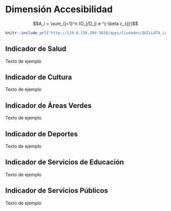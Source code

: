 # Dimensión Accesibilidad {#accesibilidad}

$$A_i = \sum_{j=1}^n (O_j/D_j) e ^{-\beta c_{ij}}$$



```r

knitr::include_url("http://119.8.150.209:3838/apps/Ciudades/QUILLOTA_LA_CALERA/ZONAS/", height = "500px")
```


## Indicador de Salud

Texto de ejemplo 

## Indicador de Cultura

Texto de ejemplo 

## Indicador de Áreas Verdes

Texto de ejemplo 

## Indicador de Deportes

Texto de ejemplo 

## Indicador de Servicios de Educación

Texto de ejemplo 

## Indicador de Servicios Públicos

Texto de ejemplo 
